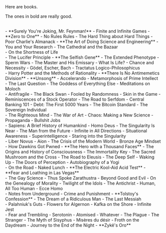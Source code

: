 <div className="not-prose bookPage">
Here are books.

The ones in bold are really good.

<br />
- **Surely You're Joking, Mr. Feynman!**
- Finite and Infinite Games
- **Zero to One**
- No Rules Rules
- The Hard Thing about Hard Things
- Poor Charlie's Almanack
- **The Art of Doing Science and Engineering**
- You and Your Research
- The Cathedral and the Bazaar
<br />
- On the Shortness of Life
<br />
- The Lucifer Principle
- **The Selfish Gene**
- The Extended Phenotype
- Sperm Wars
- The Master and His Emissary
- What Is Life?
- Chance and Necessity
- Gödel, Escher, Bach
- Tractatus Logico-Philosophicus
<br />
- Harry Potter and the Methods of Rationality
- **There Is No Antimemetics Division**
- **Unsong**
- Accelerando
- Metamorphosis of Prime Intellect
- The Last Question
- The Goddess of Everything Else
- Meditations on Moloch
<br />
- Antifragile
- The Black Swan
- Fooled by Randomness
- Skin in the Game
- Reminiscences of a Stock Operator
- The Road to Serfdom
- Central Banking 101
- Debt: The First 5000 Years
- The Bitcoin Standard
- The Sovereign Individual
<br />
- The Righteous Mind
- The War of Art
- Chaos: Making a New Science
- Propaganda
- Bullshit Jobs
<br />
- Sapiens: A Brief History of Humankind
- Homo Deus
- The Singularity Is Near
- The Man from the Future
- Infinite in All Directions
- Situational Awareness
- Superintelligence
- Staring into the Singularity
<br />
- Liber Novus
- Aion
- The Crisis of the Modern World
- Bronze Age Mindset
- How Dawkins Got Pwned
- **The Hero with a Thousand Faces**
- The Origins and History of Consciousness
- The Immortality Key
- The Sacred Mushroom and the Cross
- The Road to Eleusis
- The Deep Self
- Waking Up
- The Doors of Perception
- Autobiography of a Yogi
<br />
- On the Road
- Naked Lunch
- **The Electric Kool-Aid Acid Test**
- **Fear and Loathing in Las Vegas**
<br />
- The Gay Science
- Thus Spoke Zarathustra
- Beyond Good and Evil
- On the Genealogy of Morality
- Twilight of the Idols
- The Antichrist
- Human, All Too Human
- Ecce Homo
<br />
- Notes from Underground
- Crime and Punishment
- **Tolstoy's Confession**
- The Dream of a Ridiculous Man
- The Last Messiah
<br />
- Palahniuk's Guts
- Flowers for Algernon
- Kafka on the Shore
- Infinite Jest
<br />
- Fear and Trembling
- Serotonin
- Atomised
- Whatever
- The Plague
- The Stranger
- The Myth of Sisyphus
- Misères du désir
- Froth on the Daydream
- Journey to the End of the Night
- **Zykë's Oro**
<br /><br />

</div>